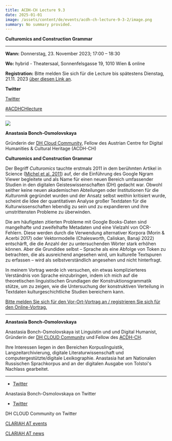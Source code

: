 ```yaml
---
title: ACDH-CH Lecture 9.3
date: 2025-01-01
image: /assets/content/de/events/acdh-ch-lecture-9-3-2/image.png
summary: No summary provided.
---
```


**Culturomics and Construction Grammar**

***

**Wann:** Donnerstag, 23. November 2023; 17:00 – 18:30

**Wo:** hybrid - Theatersaal, Sonnenfelsgasse 19, 1010 Wien & online

**Registration:** Bitte melden Sie sich für die Lecture bis spätestens Dienstag, 21.11. 2023 [über diesen Link an](https://www.oeaw.ac.at/de/acdh/events/registration/acdh-ch-lecture-93).

**Twitter**

[Twitter](https://twitter.com/AtClariah)

[#ACDHCHlecture](https://twitter.com/search?q=%23ACDHCHLecture\&src=typed_query)

***

![](/assets/content/de/events/acdh-ch-lecture-9-3-2/Anastasia-Bonch-Osmolovskaya.png)

**Anastasia Bonch-Osmolovskaya**

Gründerin der [DH Cloud Community](https://dhcloud.org/), Fellow des Austrian Centre for Digital Humanities & Cultural Heritage (ACDH-CH)

**Culturomics and Construction Grammar**

Der Begriff *Culturomics* tauchte erstmals 2011 in dem berühmten Artikel in Science ([Michel et al. 2011](https://www.science.org/doi/10.1126/science.1199644)) auf, der die Einführung des Google Ngram Viewer begleitete und als Name für einen neuen Bereich umfassender Studien in den digitalen Geisteswissenschaften (DH) gedacht war. Obwohl seither keine neuen akademischen Abteilungen oder Institutionen für die *Kulturomik* gegründet wurden und der Ansatz selbst weithin kritisiert wurde, scheint die Idee der quantitativen Analyse großer Textdaten für die Kulturwissenschaften lebendig zu sein und zu expandieren und ihre umstrittensten Probleme zu überwinden.

Die am häufigsten zitierten Probleme mit Google Books-Daten sind mangelhafte und zweifelhafte Metadaten und eine Vielzahl von OCR-Fehlern. Diese werden durch die Verwendung alternativer Korpora (Morin & Acerbi 2017) oder Vektormodelle (Chalesworth, Caliskan, Banaji 2022) entschärft, die die Anzahl der zu untersuchenden Wörter stark erhöhen können. Aber die Grundidee selbst – Sprache als eine Abfolge von Token zu betrachten, die als ausreichend angesehen wird, um kulturelle Textspuren zu erfassen – wird als selbstverständlich angesehen und nicht hinterfragt.

In meinem Vortrag werde ich versuchen, ein etwas komplizierteres Verständnis von Sprache einzubringen, indem ich mich auf die theoretischen linguistischen Grundlagen der Konstruktionsgrammatik stütze, um zu zeigen, wie die Untersuchung der konstruktiven Verteilung in Textdaten kulturgeschichtliche Studien bereichern kann.

[Bitte melden Sie sich für den Vor-Ort-Vortrag an / registrieren Sie sich für den Online-Vortrag.](https://www.oeaw.ac.at/de/acdh/events/registration/acdh-ch-lecture-93)

***

**Anastasia Bonch-Osmolovskaya**

Anastasia Bonch-Osmolovskaya ist Linguistin und und Digital Humanist, Gründerin der [DH CLOUD Community](https://dhcloud.org/) und Fellow des [ACDH-CH](https://www.oeaw.ac.at/acdh).

Ihre Interessen liegen in den Bereichen Korpuslinguistik, Langzeitarchivierung, digitale Literaturwissenschaft und computergestützte/digitale Lexikographie. Anastasia hat am Nationalen Russischen Sprachkorpus and an der digitalen Ausgabe von Tolstoi's Nachlass gearbeitet.

***

* [Twitter](https://twitter.com/asja_bo)

Anastasia Bonch-Osmolovskaya on Twitter

* [Twitter](https://twitter.com/dhcloud_team)

DH CLOUD Community on Twitter

[CLARIAH AT events](https://clariah.at/de/veranstaltungen/)

[CLARIAH AT news](https://clariah.at/de/aktuelles/)
